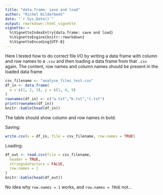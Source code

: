 ```yaml
---
title: "data.frame: save and load"
author: "Richel Bilderbeek"
date: "`r Sys.Date()`"
output: rmarkdown::html_vignette
vignette: >
  %\VignetteIndexEntry{data.frame: save and load}
  %\VignetteEngine{knitr::rmarkdown}
  %\VignetteEncoding{UTF-8}
---
```


Here I tested how to do correct file I/O by writing a data frame 
with column and row names to a `.csv`
and then loading a data frame from that `.csv` again.
The content, row names and column names should be present in the loaded
data frame

```r
csv_filename <- "analyse_files_test.csv"
df_in <- data.frame(
  x = c(1, 2, 3), y = c(1, 4, 9)
)
rownames(df_in) <- c("a.txt","b.txt","c.txt")
print(rownames(df_in))
knitr::kable(head(df_in))
```

The table should show column and row names in bold.

Saving:

```r
write.csv(x = df_in, file = csv_filename, row.names = TRUE)
```

Loading:

```r

df_out <- read.csv(file = csv_filename, 
  header = TRUE, 
  stringsAsFactors = FALSE, 
  row.names = 1
)
knitr::kable(head(df_out))
```

No idea why `row.names = 1` works, and `row.names = TRUE` not...
